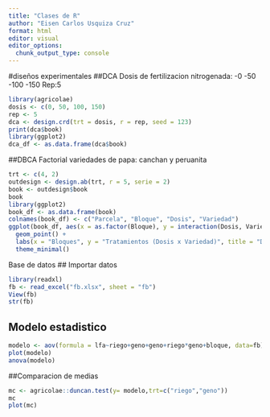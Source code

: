 ```yaml
---
title: "Clases de R"
author: "Eisen Carlos Usquiza Cruz"
format: html
editor: visual
editor_options: 
  chunk_output_type: console
---
```


#diseños experimentales ##DCA Dosis de fertilizacion nitrogenada: -0 -50 -100 -150 Rep:5

```r
library(agricolae)
dosis <- c(0, 50, 100, 150)
rep <- 5
dca <- design.crd(trt = dosis, r = rep, seed = 123)
print(dca$book)
library(ggplot2)
dca_df <- as.data.frame(dca$book)

```

##DBCA Factorial variedades de papa: canchan y peruanita

```r
trt <- c(4, 2)
outdesign <- design.ab(trt, r = 5, serie = 2)
book <- outdesign$book
book
library(ggplot2)
book_df <- as.data.frame(book)
colnames(book_df) <- c("Parcela", "Bloque", "Dosis", "Variedad")
ggplot(book_df, aes(x = as.factor(Bloque), y = interaction(Dosis, Variedad))) +
  geom_point() +
  labs(x = "Bloques", y = "Tratamientos (Dosis x Variedad)", title = "Diseño Factorial en Bloques Aleatorizados (4x2 con 5 Bloques)") +
  theme_minimal()
```

Base de datos \## Importar datos

```r
library(readxl)
fb <- read_excel("fb.xlsx", sheet = "fb")
View(fb)
str(fb)

```

## Modelo estadistico

```r
modelo <- aov(formula = lfa~riego+geno+geno+riego*geno+bloque, data=fb)
plot(modelo)
anova(modelo)

```

##Comparacion de medias

```r
mc <- agricolae::duncan.test(y= modelo,trt=c("riego","geno"))
mc
plot(mc)
```
